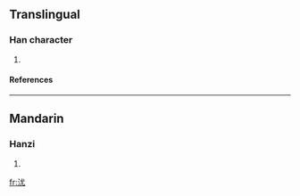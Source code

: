==Translingual==
===Han character===
{{Han char|rn=85|rad=水|as=04|sn=7|four=3311<sub>4</sub>|canj=水戈大山 (EIKU)}}
# {{defn|Han|sort=水04}}
====References====
{{Han ref|kx=0610.090|dkj=17192|dj=1003.030|hdz=31561.040|uh=6C8B|ud=27787|bh=CB4F|bd=52047}}

----
==Mandarin==
===Hanzi===
{{cmn-hanzi|pin=[[yóu]] ([[you2]])|wg=yu<sup>2</sup>}}
# {{defn|Mandarin}}

[[fr:沋]]